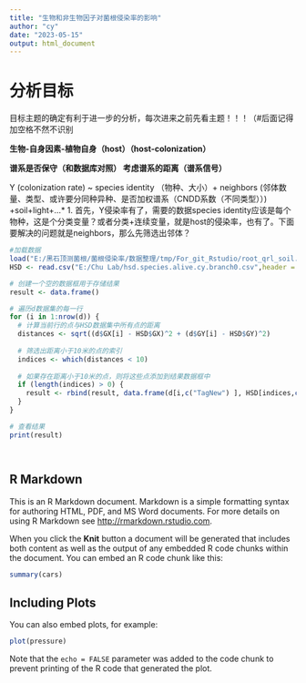 ```yaml
---
title: "生物和非生物因子对菌根侵染率的影响"
author: "cy"
date: "2023-05-15"
output: html_document
---
```

# 分析目标
目标主题的确定有利于进一步的分析，每次进来之前先看主题！！！（#后面记得加空格不然不识别

**生物-自身因素-植物自身（host）（host-colonization）**

**谱系是否保守（和数据库对照） 考虑谱系的距离（谱系信号）**

Y (colonization rate) ~ species identity （物种、大小）+ neighbors (邻体数量、类型、或许要分同种异种、是否加权谱系（CNDD系数（不同类型））) +soil+light+…*
 1. 首先，Y侵染率有了，需要的数据species identity应该是每个物种，这是个分类变量？或者分类+连续变量，就是host的侵染率，也有了。下面要解决的问题就是neighbors，那么先筛选出邻体？
 
 

```r
#加载数据
load("E:/黑石顶测菌根/菌根侵染率/数据整理/tmp/For_git_Rstudio/root_qrl_soil.RData")
HSD <- read.csv("E:/Chu Lab/hsd.species.alive.cy.branch0.csv",header = TRUE,fileEncoding = "GBK" )

# 创建一个空的数据框用于存储结果
result <- data.frame()

# 遍历d数据集的每一行
for (i in 1:nrow(d)) {
  # 计算当前行的点与HSD数据集中所有点的距离
  distances <- sqrt((d$GX[i] - HSD$GX)^2 + (d$GY[i] - HSD$GY)^2)
  
  # 筛选出距离小于10米的点的索引
  indices <- which(distances < 10)
  
  # 如果存在距离小于10米的点，则将这些点添加到结果数据框中
  if (length(indices) > 0) {
    result <- rbind(result, data.frame(d[i,c("TagNew") ], HSD[indices,c("TagNew") ]))
  }
}

# 查看结果
print(result)




```

## R Markdown

This is an R Markdown document. Markdown is a simple formatting syntax for authoring HTML, PDF, and MS Word documents. For more details on using R Markdown see <http://rmarkdown.rstudio.com>.

When you click the **Knit** button a document will be generated that includes both content as well as the output of any embedded R code chunks within the document. You can embed an R code chunk like this:

```r
summary(cars)
```

## Including Plots

You can also embed plots, for example:

```r
plot(pressure)
```

Note that the `echo = FALSE` parameter was added to the code chunk to prevent printing of the R code that generated the plot.
